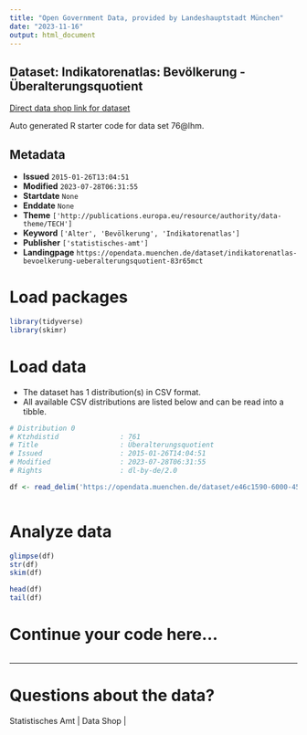 ```yaml
---
title: "Open Government Data, provided by Landeshauptstadt München"
date: "2023-11-16"
output: html_document
---
```


## Dataset: Indikatorenatlas: Bevölkerung - Überalterungsquotient

[Direct data shop link for dataset](https://opendata.muenchen.de/dataset/indikatorenatlas-bevoelkerung-ueberalterungsquotient-83r65mct)

Auto generated R starter code for data set 76@lhm.

## Metadata

- **Issued** `2015-01-26T13:04:51`
- **Modified** `2023-07-28T06:31:55`
- **Startdate** `None`
- **Enddate** `None`
- **Theme** `['http://publications.europa.eu/resource/authority/data-theme/TECH']`
- **Keyword** `['Alter', 'Bevölkerung', 'Indikatorenatlas']`
- **Publisher** `['statistisches-amt']`
- **Landingpage** `https://opendata.muenchen.de/dataset/indikatorenatlas-bevoelkerung-ueberalterungsquotient-83r65mct`


# Load packages

```r

library(tidyverse)
library(skimr)

```

# Load data

-   The dataset has 1 distribution(s) in CSV format.
-   All available CSV distributions are listed below and can be read into a tibble.

```r

# Distribution 0
# Ktzhdistid               : 761
# Title                    : Überalterungsquotient
# Issued                   : 2015-01-26T14:04:51
# Modified                 : 2023-07-28T06:31:55
# Rights                   : dl-by-de/2.0

df <- read_delim('https://opendata.muenchen.de/dataset/e46c1590-6000-4556-b66c-62faf5a61048/resource/fe9aeef9-3479-407c-b38f-db73a4dadf9f/download/indikat_bevoelkerung_ueberalterungsquotient_240723.csv')



```

# Analyze data

```r

glimpse(df)
str(df)
skim(df)

head(df)
tail(df)

```

# Continue your code here...

```r

```

------------------------------------------------------------------------

# Questions about the data?

Statistisches Amt | Data Shop | 
